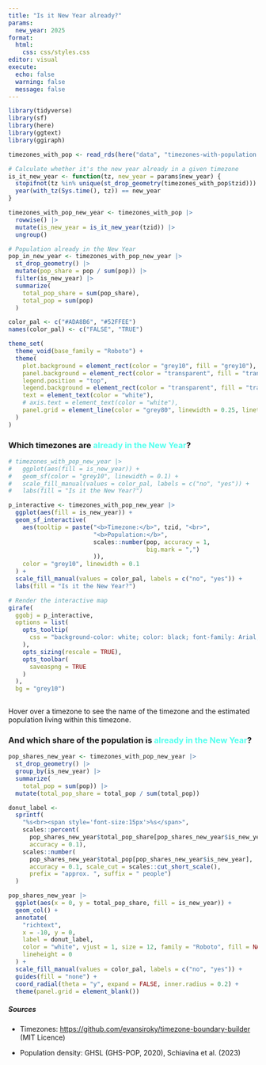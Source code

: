 ```yaml
---
title: "Is it New Year already?"
params:
  new_year: 2025
format: 
  html:
    css: css/styles.css
editor: visual
execute:
  echo: false
  warning: false
  message: false
---
```


```r
library(tidyverse)
library(sf)
library(here)
library(ggtext)
library(ggiraph)
```

```r
timezones_with_pop <- read_rds(here("data", "timezones-with-population.rds"))
```

```r
# Calculate whether it's the new year already in a given timezone
is_it_new_year <- function(tz, new_year = params$new_year) {
  stopifnot(tz %in% unique(st_drop_geometry(timezones_with_pop$tzid)))
  year(with_tz(Sys.time(), tz)) == new_year
}
```

```r
timezones_with_pop_new_year <- timezones_with_pop |> 
  rowwise() |> 
  mutate(is_new_year = is_it_new_year(tzid)) |> 
  ungroup()
```

```r
# Population already in the New Year
pop_in_new_year <- timezones_with_pop_new_year |> 
  st_drop_geometry() |> 
  mutate(pop_share = pop / sum(pop)) |> 
  filter(is_new_year) |> 
  summarize(
    total_pop_share = sum(pop_share),
    total_pop = sum(pop)
  )

```

```r

color_pal <- c("#ADA8B6", "#52FFEE")
names(color_pal) <- c("FALSE", "TRUE")

theme_set(
  theme_void(base_family = "Roboto") + 
  theme(
    plot.background = element_rect(color = "grey10", fill = "grey10"),
    panel.background = element_rect(color = "transparent", fill = "transparent"),
    legend.position = "top",
    legend.background = element_rect(color = "transparent", fill = "transparent"),
    text = element_text(color = "white"),
    # axis.text = element_text(color = "white"),
    panel.grid = element_line(color = "grey80", linewidth = 0.25, linetype = "dotted")
  )
)
```

### Which timezones are <span style="color:#52FFEE">already in the New Year</span>?

```r

# timezones_with_pop_new_year |> 
#   ggplot(aes(fill = is_new_year)) +
#   geom_sf(color = "grey10", linewidth = 0.1) +
#   scale_fill_manual(values = color_pal, labels = c("no", "yes")) +
#   labs(fill = "Is it the New Year?")

p_interactive <- timezones_with_pop_new_year |>
  ggplot(aes(fill = is_new_year)) +
  geom_sf_interactive(
    aes(tooltip = paste("<b>Timezone:</b>", tzid, "<br>",
                        "<b>Population:</b>", 
                        scales::number(pop, accuracy = 1, 
                                       big.mark = ",")
                        )),
    color = "grey10", linewidth = 0.1
  ) +
  scale_fill_manual(values = color_pal, labels = c("no", "yes")) +
  labs(fill = "Is it the New Year?") 

# Render the interactive map
girafe(
  ggobj = p_interactive,
  options = list(
    opts_tooltip(
      css = "background-color: white; color: black; font-family: Arial, sans-serif; font-size: 12px; padding: 5px; border-radius: 4px; box-shadow: 2px 2px 5px rgba(0, 0, 0, 0.3);"
    ),
    opts_sizing(rescale = TRUE),
    opts_toolbar(
      saveaspng = TRUE  
    )
  ),
  bg = "grey10")
  
```

Hover over a timezone to see the name of the timezone and the estimated population living within this timezone.

### And which share of the population is <span style="color:#52FFEE">already in the New Year</span>?

```r

pop_shares_new_year <- timezones_with_pop_new_year |> 
  st_drop_geometry() |> 
  group_by(is_new_year) |> 
  summarize(
    total_pop = sum(pop)) |> 
  mutate(total_pop_share = total_pop / sum(total_pop)) 

donut_label <- 
  sprintf(
    "%s<br><span style='font-size:15px'>%s</span>",
    scales::percent(
      pop_shares_new_year$total_pop_share[pop_shares_new_year$is_new_year], 
      accuracy = 0.1),
    scales::number(
      pop_shares_new_year$total_pop[pop_shares_new_year$is_new_year], 
      accuracy = 0.1, scale_cut = scales::cut_short_scale(),
      prefix = "approx. ", suffix = " people")
  )

pop_shares_new_year |> 
  ggplot(aes(x = 0, y = total_pop_share, fill = is_new_year)) +
  geom_col() +
  annotate(
    "richtext",
    x = -10, y = 0, 
    label = donut_label,
    color = "white", vjust = 1, size = 12, family = "Roboto", fill = NA, label.size = 0,
    lineheight = 0
  ) +
  scale_fill_manual(values = color_pal, labels = c("no", "yes")) +
  guides(fill = "none") +
  coord_radial(theta = "y", expand = FALSE, inner.radius = 0.2) +
  theme(panel.grid = element_blank())

```

##### Sources

-   Timezones: <https://github.com/evansiroky/timezone-boundary-builder> (MIT Licence)

-   Population density: GHSL (GHS-POP, 2020), Schiavina et al. (2023)
